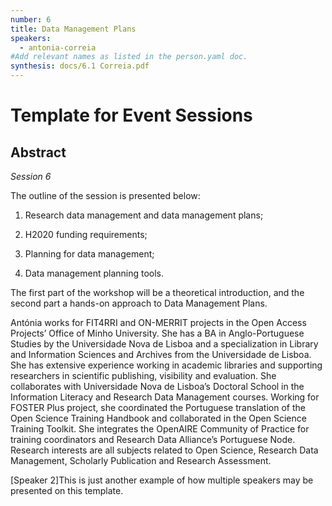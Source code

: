 ```yaml
---
number: 6
title: Data Management Plans
speakers:
  - antonia-correia
#Add relevant names as listed in the person.yaml doc.
synthesis: docs/6.1 Correia.pdf
---
```


# Template for Event Sessions

## Abstract

_Session 6_

The outline of the session is presented below:

1. Research data management and data management plans;

2. H2020 funding requirements;

3. Planning for data management;

4. Data management planning tools.

The first part of the workshop will be a theoretical introduction, and the
second part a hands-on approach to Data Management Plans.

<Speakers>

<Speaker speaker="antonia-correia">

Antónia works for FIT4RRI and ON-MERRIT projects in the Open Access Projects’
Office of Minho University. She has a BA in Anglo-Portuguese Studies by the
Universidade Nova de Lisboa and a specialization in Library and Information
Sciences and Archives from the Universidade de Lisboa. She has extensive
experience working in academic libraries and supporting researchers in
scientific publishing, visibility and evaluation. She collaborates with
Universidade Nova de Lisboa’s Doctoral School in the Information Literacy and
Research Data Management courses. Working for FOSTER Plus project, she
coordinated the Portuguese translation of the Open Science Training Handbook and
collaborated in the Open Science Training Toolkit. She integrates the OpenAIRE
Community of Practice for training coordinators and Research Data Alliance’s
Portuguese Node. Research interests are all subjects related to Open Science,
Research Data Management, Scholarly Publication and Research Assessment.

</Speaker>

<Speaker speaker="speaker-2">

[Speaker 2]This is just another example of how multiple speakers may be
presented on this template.

</Speaker>

</Speakers>
